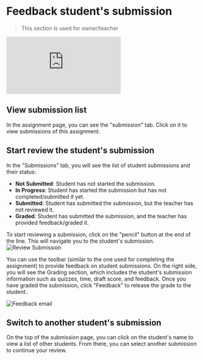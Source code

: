 
# Feedback student's submission
> This section is used for owner/teacher

<Bleed>
  <iframe
    src="https://www.loom.com/embed/4f1c79a83f71402e8ff4085d09edab35?sid=a07c065f-5402-4779-99c8-45a143e1ab33"
    frameBorder="0"
    webkitAllowFullScreen
    mozAllowFullScreen
    allowFullScreen
    style={{top: 0, left: 0, width: "100%", height: "350px"}}
  >
  </iframe>
</Bleed>

## View submission list

In the assignment page, you can see the "submission" tab. Click on it to view submissions of this assignment.

## Start review the student's submission

In the "Submissions" tab, you will see the list of student submissions and their status:
- **Not Submitted**: Student has not started the submission.
- **In Progress**: Student has started the submission but has not completed/submitted it yet.
- **Submitted**: Student has submitted the submission, but the teacher has not reviewed it.
- **Graded**: Student has submitted the submission, and the teacher has provided feedback/graded it.

To start reviewing a submission, click on the "pencil" button at the end of the line. This will navigate you to the student's submission.
![Review Submission](./review_submission_button.png)

You can use the toolbar (similar to the one used for completing the assignment) to provide feedback on student submissions.
On the right side, you will see the Grading section, which includes the student's submission information such as quizzes, time, draft score, and feedback. Once you have graded the submission, click "Feedback" to release the grade to the student..

![Feedback email](./feedback_email.png)

## Switch to another student's submission

On the top of the submission page, you can click on the student's name to view a list of other students.
From there, you can select another submission to continue your review.
